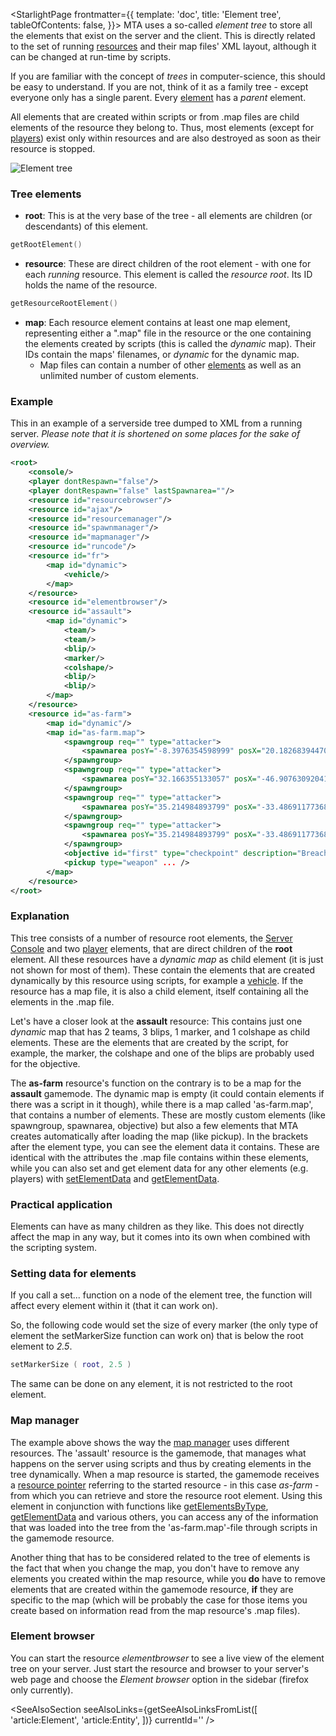 
<StarlightPage frontmatter={{
    template: 'doc',
    title: 'Element tree',
    tableOfContents: false,
}}>
MTA uses a so-called *element tree* to store all the elements that exist on the server and the client. This is directly related to the set of running [resources](/resource) and their map files' XML layout, although it can be changed at run-time by scripts.

If you are familiar with the concept of *trees* in computer-science, this should be easy to understand. If you are not, think of it as a family tree - except everyone only has a single parent. Every [element](/Element) has a *parent* element.

All elements that are created within scripts or from .map files are child elements of the resource they belong to. Thus, most elements (except for [players](/player)) exist only within resources and are also destroyed as soon as their resource is stopped.

<Image src={treeImage} alt="Element tree"/>

### Tree elements
* **root**: This is at the very base of the tree - all elements are children (or descendants) of this element.
```lua
getRootElement()
```
* **resource**: These are direct children of the root element - with one for each *running* resource. This element is called the *resource root*. Its ID holds the name of the resource.
```lua
getResourceRootElement()
```
* **map**: Each resource element contains at least one map element, representing either a ".map" file in the resource or the one containing the elements created by scripts (this is called the *dynamic* map). Their IDs contain the maps' filenames, or *dynamic* for the dynamic map.
	* Map files can contain a number of other [elements](/Element) as well as an unlimited number of custom elements.

### Example
This in an example of a serverside tree dumped to XML from a running server.
*Please note that it is shortened on some places for the sake of overview.*
```xml
<root>
	<console/>
	<player dontRespawn="false"/>
	<player dontRespawn="false" lastSpawnarea=""/>
	<resource id="resourcebrowser"/>
	<resource id="ajax"/>
	<resource id="resourcemanager"/>
	<resource id="spawnmanager"/>
	<resource id="mapmanager"/>
	<resource id="runcode"/>
	<resource id="fr">
		<map id="dynamic">
			<vehicle/>
		</map>
	</resource>
	<resource id="elementbrowser"/>
	<resource id="assault">
		<map id="dynamic">
			<team/>
			<team/>
			<blip/>
			<marker/>
			<colshape/>
			<blip/>
			<blip/>
		</map>
	</resource>
	<resource id="as-farm">
		<map id="dynamic"/>
		<map id="as-farm.map">
			<spawngroup req="" type="attacker">
				<spawnarea posY="-8.3976354598999" posX="20.182683944702" skins="9" ... />
			</spawngroup>
			<spawngroup req="" type="attacker">
				<spawnarea posY="32.166355133057" posX="-46.90763092041" skins="9" ... />
			</spawngroup>
			<spawngroup req="" type="attacker">
				<spawnarea posY="35.214984893799" posX="-33.486911773682" skins="9" ... />
			</spawngroup>
			<spawngroup req="" type="attacker">
				<spawnarea posY="35.214984893799" posX="-33.486911773682" skins="9" ... />
			</spawngroup>
			<objective id="first" type="checkpoint" description="Breach into the farm" ... />
			<pickup type="weapon" ... />
		</map>
	</resource>
</root>
```
### Explanation
This tree consists of a number of resource root elements, the [Server Console](/console) and two [player](/player) elements, that are direct children of the **root** element. All these resources have a *dynamic map* as child element (it is just not shown for most of them). These contain the elements that are created dynamically by this resource using scripts, for example a [vehicle](/vehicle). If the resource has a map file, it is also a child element, itself containing all the elements in the .map file.

Let's have a closer look at the **assault** resource: This contains just one *dynamic* map that has 2 teams, 3 blips, 1 marker, and 1 colshape as child elements. These are the elements that are created by the script, for example, the marker, the colshape and one of the blips are probably used for the objective.

The **as-farm** resource's function on the contrary is to be a map for the **assault** gamemode. The dynamic map is empty (it could contain elements if there was a script in it though), while there is a map called 'as-farm.map', that contains a number of elements. These are mostly custom elements (like spawngroup, spawnarea, objective) but also a few elements that MTA creates automatically after loading the map (like pickup). In the brackets after the element type, you can see the element data it contains. These are identical with the attributes the .map file contains within these elements, while you can also set and get element data for any other elements (e.g. players) with [setElementData](/setElementData) and [getElementData](/getElementData).

### Practical application
Elements can have as many children as they like. This does not directly affect the map in any way, but it comes into its own when combined with the scripting system.

### Setting data for elements
If you call a set... function on a node of the element tree, the function will affect every element within it (that it can work on).

So, the following code would set the size of every marker (the only type of element the setMarkerSize function can work on) that is below the root element to *2.5*.
```lua
setMarkerSize ( root, 2.5 )
```

The same can be done on any element, it is not restricted to the root element.

### Map manager
The example above shows the way the [map manager](/Resource:mapmanager) uses different resources. The 'assault' resource is the gamemode, that manages what happens on the server using scripts and thus by creating elements in the tree dynamically. When a map resource is started, the gamemode receives a [resource pointer](/resource) referring to the started resource - in this case *as-farm* - from which you can retrieve and store the resource root element. Using this element in conjunction with functions like [getElementsByType](/getElementsByType), [getElementData](/getElementData) and various others, you can access any of the information that was loaded into the tree from the 'as-farm.map'-file through scripts in the gamemode resource.

Another thing that has to be considered related to the tree of elements is the fact that when you change the map, you don't have to remove any elements you created within the map resource, while you **do** have to remove elements that are created within the gamemode resource, **if** they are specific to the map (which will be probably the case for those items you create based on information read from the map resource's .map files).

### Element browser
You can start the resource *elementbrowser* to see a live view of the element tree on your server. Just start the resource and browser to your server's web page and choose the *Element browser* option in the sidebar (firefox only currently).

<SeeAlsoSection seeAlsoLinks={getSeeAlsoLinksFromList([
	'article:Element',
      'article:Entity',
])} currentId='' />

</StarlightPage>

